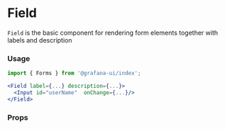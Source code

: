 
<Meta title="MDX|Field" component={Field} />

# Field

`Field` is the basic component for rendering form elements together with labels and description

### Usage

```jsx
import { Forms } from '@grafana-ui/index';

<Field label={...} description={...}>
  <Input id="userName"  onChange={...}/>
</Field>
```

### Props

<ArgTypes of={Field} />
